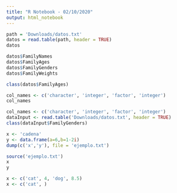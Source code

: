 ```yaml
---
title: "R Notebook - 02/10/2020"
output: html_notebook
---
```


```r
path = 'Downloads/datos.txt'
datos = read.table(path, header = TRUE)
datos
```


```r
datos$FamilyNames
datos$FamilyAges
datos$FamilyGenders
datos$FamilyWeights
```
```r
class(datos$FamilyAges)
```
```r
col_names <- c('character', 'integer', 'factor', 'integer')
col_names
```
```r
col_names <- c('character', 'integer', 'factor', 'integer')
dataInput <- read.table('Downloads/datos.txt', header = TRUE)
class(dataInput$FamilyGenders)
```

```r
x <- 'cadena'
y <- data.frame(a=6,b=1-2i)
dump(c('x','y'), file = 'ejemplo.txt')
```


```r
source('ejemplo.txt')
x
y
```

```r
x <- c('cat', 4, 'dog', 8.5)
x <- c('cat', )
```

